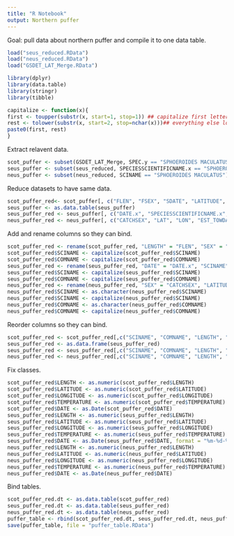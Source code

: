 ```yaml
---
title: "R Notebook"
output: Northern puffer
---
```


Goal: pull data about northern puffer and compile it to one data table.

```r
load("seus_reduced.RData")
load("neus_reduced.RData")
load("GSDET_LAT_Merge.RData")

library(dplyr)
library(data.table)
library(stringr)
library(tibble)

capitalize <- function(x){
first <- toupper(substr(x, start=1, stop=1)) ## capitalize first letter
rest <- tolower(substr(x, start=2, stop=nchar(x)))## everything else lowercase
paste0(first, rest)
}
```

Extract relavent data.
```r
scot_puffer <- subset(GSDET_LAT_Merge, SPEC.y == "SPHOEROIDES MACULATUS")
seus_puffer <- subset(seus_reduced, SPECIESSCIENTIFICNAME.x == "SPHOEROIDES MACULATUS")
neus_puffer <- subset(neus_reduced, SCINAME == "SPHOEROIDES MACULATUS")
```

Reduce datasets to have same data.
```r
scot_puffer_red<- scot_puffer[, c("FLEN", "FSEX", "SDATE", "LATITUDE", "LONGITUDE", "BOTTOM_TEMPERATURE", "SPEC.y", "COMM")]
seus_puffer <- as.data.table(seus_puffer)
seus_puffer_red <- seus_puffer[, c("DATE.x", "SPECIESSCIENTIFICNAME.x", "SPECIESCOMMONNAME.x", "TEMPBOTTOM.x", "LATITUDESTART.x", "LONGITUDESTART", "LEN1", "SEXDESCRIPTION")]
neus_puffer_red <- neus_puffer[, c("CATCHSEX", "LAT", "LON", "EST_TOWDATE", "BOTTEMP", "LENGTH", "SCINAME", "COMNAME")]
```

Add and rename columns so they can bind.
```r
scot_puffer_red <- rename(scot_puffer_red, "LENGTH" = "FLEN", "SEX" = "FSEX", "TEMPERATURE" = "BOTTOM_TEMPERATURE", "DATE" = "SDATE", "SCINAME" = "SPEC.y", "COMNAME" = "COMM")
scot_puffer_red$SCINAME <- capitalize(scot_puffer_red$SCINAME)
scot_puffer_red$COMNAME <- capitalize(scot_puffer_red$COMNAME)
seus_puffer_red <- rename(seus_puffer_red, "DATE" = "DATE.x", "SCINAME" = "SPECIESSCIENTIFICNAME.x", "COMNAME" = "SPECIESCOMMONNAME.x", "TEMPERATURE" = "TEMPBOTTOM.x", "LATITUDE" = "LATITUDESTART.x", "LONGITUDE" = "LONGITUDESTART", "LENGTH" = "LEN1", "SEX" = "SEXDESCRIPTION")
seus_puffer_red$SCINAME <- capitalize(seus_puffer_red$SCINAME)
seus_puffer_red$COMNAME <- capitalize(seus_puffer_red$COMNAME)
neus_puffer_red <- rename(neus_puffer_red, "SEX" = "CATCHSEX", "LATITUDE" = "LAT", "LONGITUDE" = "LON", "DATE" = "EST_TOWDATE", "TEMPERATURE" = "BOTTEMP")
neus_puffer_red$SCINAME <- as.character(neus_puffer_red$SCINAME)
neus_puffer_red$SCINAME <- capitalize(neus_puffer_red$SCINAME)
neus_puffer_red$COMNAME <- as.character(neus_puffer_red$COMNAME)
neus_puffer_red$COMNAME <- capitalize(neus_puffer_red$COMNAME)
```

Reorder columns so they can bind.
```r
scot_puffer_red <- scot_puffer_red[,c("SCINAME", "COMNAME", "LENGTH", "SEX", "LATITUDE", "LONGITUDE", "TEMPERATURE", "DATE")]
seus_puffer_red <- as.data.frame(seus_puffer_red)
seus_puffer_red <- seus_puffer_red[,c("SCINAME", "COMNAME", "LENGTH", "SEX", "LATITUDE", "LONGITUDE", "TEMPERATURE", "DATE")]
neus_puffer_red <- neus_puffer_red[,c("SCINAME", "COMNAME", "LENGTH", "SEX", "LATITUDE", "LONGITUDE", "TEMPERATURE", "DATE")]
```

Fix classes.
```r
scot_puffer_red$LENGTH <- as.numeric(scot_puffer_red$LENGTH)
scot_puffer_red$LATITUDE <- as.numeric(scot_puffer_red$LATITUDE)
scot_puffer_red$LONGITUDE <- as.numeric(scot_puffer_red$LONGITUDE)
scot_puffer_red$TEMPERATURE <- as.numeric(scot_puffer_red$TEMPERATURE)
scot_puffer_red$DATE <- as.Date(scot_puffer_red$DATE)
seus_puffer_red$LENGTH <- as.numeric(seus_puffer_red$LENGTH)
seus_puffer_red$LATITUDE <- as.numeric(seus_puffer_red$LATITUDE)
seus_puffer_red$LONGITUDE <- as.numeric(seus_puffer_red$LONGITUDE)
seus_puffer_red$TEMPERATURE <- as.numeric(seus_puffer_red$TEMPERATURE)
seus_puffer_red$DATE <- as.Date(seus_puffer_red$DATE, format = "%m-%d-%Y")
neus_puffer_red$LENGTH <- as.numeric(neus_puffer_red$LENGTH)
neus_puffer_red$LATITUDE <- as.numeric(neus_puffer_red$LATITUDE)
neus_puffer_red$LONGITUDE <- as.numeric(neus_puffer_red$LONGITUDE)
neus_puffer_red$TEMPERATURE <- as.numeric(neus_puffer_red$TEMPERATURE)
neus_puffer_red$DATE <- as.Date(neus_puffer_red$DATE)
```

Bind tables.
```r
scot_puffer_red.dt <- as.data.table(scot_puffer_red)
seus_puffer_red.dt <- as.data.table(seus_puffer_red)
neus_puffer_red.dt <- as.data.table(neus_puffer_red)
puffer_table <- rbind(scot_puffer_red.dt, seus_puffer_red.dt, neus_puffer_red.dt)
save(puffer_table, file = "puffer_table.RData")
```
